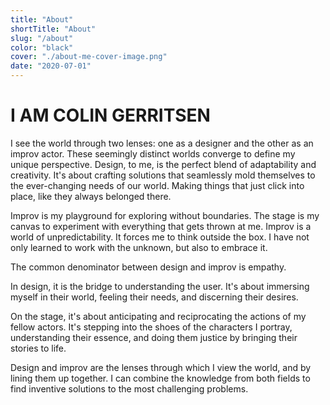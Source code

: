 ```yaml
---
title: "About"
shortTitle: "About"
slug: "/about"
color: "black"
cover: "./about-me-cover-image.png"
date: "2020-07-01"
---
```


# I AM COLIN GERRITSEN
I see the world through two lenses: one as a designer and the other as an improv actor. 
These seemingly distinct worlds converge to define my unique perspective.
Design, to me, is the perfect blend of adaptability and creativity. It's about crafting solutions that seamlessly mold themselves to the ever-changing needs of our world. Making things that just click into place, like they always belonged there.

Improv is my playground for exploring without boundaries. The stage is my canvas to experiment with everything that gets thrown at me. Improv is a world of unpredictability. It forces me to think outside the box. I have not only learned to work with the unknown, but also to embrace it. 

The common denominator between design and improv is empathy. 

In design, it is the bridge to understanding the user. It's about immersing myself in their world, feeling their needs, and discerning their desires.

On the stage, it's about anticipating and reciprocating the actions of my fellow actors. It's stepping into the shoes of the characters I portray, understanding their essence, and doing them justice by bringing their stories to life.

Design and improv are the lenses through which I view the world, and by lining them up together. I can combine the knowledge from both fields to find inventive solutions to the most challenging problems.

